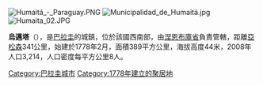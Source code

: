 [[Image:Humaitá_-_Paraguay.PNG|right]]
[[Image:Municipalidad_de_Humaitá.jpg|right]]
[[Image:Humaita_02.JPG|thumb]]

'''烏邁塔'''（{{lang-es|Humaitá}}），是[[巴拉圭|巴拉圭]]的城鎮，位於該國西南部，由[[涅恩布庫省|涅恩布庫省]]負責管轄，距離[[亞松森|亞松森]]341公里，始建於1778年2月，面積389平方公里，海拔高度44米，2008年人口3,214，人口密度每平方公里8人。

{{Paraguay-geo-stub}}
[[Category:巴拉圭城市|Category:巴拉圭城市]]
[[Category:1778年建立的聚居地|Category:1778年建立的聚居地]]